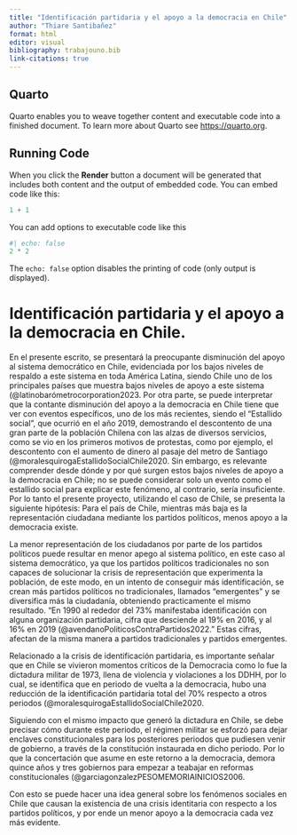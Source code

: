 ---
title: "Identificación partidaria y el apoyo a la democracia en Chile"
author: "Thiare Santibañez"
format: html
editor: visual
bibliography: trabajouno.bib 
link-citations: true
---

## Quarto

Quarto enables you to weave together content and executable code into a finished document. To learn more about Quarto see <https://quarto.org>.

## Running Code

When you click the **Render** button a document will be generated that includes both content and the output of embedded code. You can embed code like this:

```{r}
1 + 1
```

You can add options to executable code like this

```{r}
#| echo: false
2 * 2
```

The `echo: false` option disables the printing of code (only output is displayed).

# Identificación partidaria y el apoyo a la democracia en Chile.

En el presente escrito, se presentará la preocupante disminución del apoyo al sistema democrático en Chile, evidenciada por los bajos niveles de respaldo a este sistema en toda América Latina, siendo Chile uno de los principales países que muestra bajos niveles de apoyo a este sistema (@latinobarómetrocorporation2023. Por otra parte, se puede interpretar que la contante disminución del apoyo a la democracia en Chile tiene que ver con eventos específicos, uno de los más recientes, siendo el "Estallido social", que ocurrió en el año 2019, demostrando el descontento de una gran parte de la población Chilena con las alzas de diversos servicios, como se vio en los primeros motivos de protestas, como por ejemplo, el descontento con el aumento de dinero al pasaje del metro de Santiago (@moralesquirogaEstallidoSocialChile2020. Sin embargo, es relevante comprender desde dónde y por qué surgen estos bajos niveles de apoyo a la democracia en Chile; no se puede considerar solo un evento como el estallido social para explicar este fenómeno, al contrario, sería insuficiente. Por lo tanto el presente proyecto, utilizando el caso de Chile, se presenta la siguiente hipótesis: Para el país de Chile, mientras más baja es la representación ciudadana mediante los partidos políticos, menos apoyo a la democracia existe.

La menor representación de los ciudadanos por parte de los partidos políticos puede resultar en menor apego al sistema político, en este caso al sistema democrático, ya que los partidos políticos tradicionales no son capaces de solucionar la crisis de representación que experimenta la población, de este modo, en un intento de conseguir más identificación, se crean más partidos políticos no tradicionales, llamados "emergentes" y se diversifica más la ciudadanía, obteniendo practicamente el mismo resultado. "En 1990 al rededor del 73% manifestaba identificación con alguna organización partidaria, cifra que desciende al 19% en 2016, y al 16% en 2019 (@avendanoPoliticosContraPartidos2022." Estas cifras, afectan de la misma manera a partidos tradicionales y partidos emergentes.

Relacionado a la crisis de identificación partidaria, es importante señalar que en Chile se vivieron momentos críticos de la Democracia como lo fue la dictadura militar de 1973, llena de violencia y violaciones a los DDHH, por lo cual, se identifica que en periodo de vuelta a la democracia, hubo una reducción de la identificación partidaria total del 70% respecto a otros periodos (@moralesquirogaEstallidoSocialChile2020.

Siguiendo con el mismo impacto que generó la dictadura en Chile, se debe precisar cómo durante este periodo, el régimen militar se esforzó para dejar enclaves constitucionales para los posteriores periodos que pudiesen venir de gobierno, a través de la constitución instaurada en dicho periodo. Por lo que la concertación que asume en este retorno a la democracia, demora quince años y tres gobiernos para empezar a teabajar en reformas constitucionales (@garciagonzalezPESOMEMORIAINICIOS2006.

Con esto se puede hacer una idea general sobre los fenómenos sociales en Chile que causan la existencia de una crisis identitaria con respecto a los partidos políticos, y por ende un menor apoyo a la democracia cada vez más evidente.
